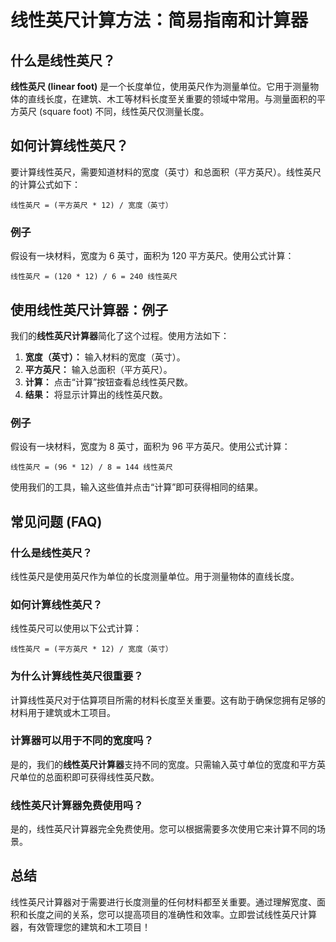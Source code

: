 # 线性英尺计算方法：简易指南和计算器

## 什么是线性英尺？

**线性英尺 (linear foot)** 是一个长度单位，使用英尺作为测量单位。它用于测量物体的直线长度，在建筑、木工等材料长度至关重要的领域中常用。与测量面积的平方英尺 (square foot) 不同，线性英尺仅测量长度。

## 如何计算线性英尺？

要计算线性英尺，需要知道材料的宽度（英寸）和总面积（平方英尺）。线性英尺的计算公式如下：

```plaintext
线性英尺 = (平方英尺 * 12) / 宽度（英寸）
```

### 例子

假设有一块材料，宽度为 6 英寸，面积为 120 平方英尺。使用公式计算：

```plaintext
线性英尺 = (120 * 12) / 6 = 240 线性英尺
```

## 使用线性英尺计算器：例子

我们的**线性英尺计算器**简化了这个过程。使用方法如下：

1. **宽度（英寸）：** 输入材料的宽度（英寸）。
2. **平方英尺：** 输入总面积（平方英尺）。
3. **计算：** 点击“计算”按钮查看总线性英尺数。
4. **结果：** 将显示计算出的线性英尺数。

### 例子

假设有一块材料，宽度为 8 英寸，面积为 96 平方英尺。使用公式计算：

```plaintext
线性英尺 = (96 * 12) / 8 = 144 线性英尺
```

使用我们的工具，输入这些值并点击“计算”即可获得相同的结果。

## 常见问题 (FAQ)

### 什么是线性英尺？

线性英尺是使用英尺作为单位的长度测量单位。用于测量物体的直线长度。

### 如何计算线性英尺？

线性英尺可以使用以下公式计算：

```plaintext
线性英尺 = (平方英尺 * 12) / 宽度（英寸）
```

### 为什么计算线性英尺很重要？

计算线性英尺对于估算项目所需的材料长度至关重要。这有助于确保您拥有足够的材料用于建筑或木工项目。

### 计算器可以用于不同的宽度吗？

是的，我们的**线性英尺计算器**支持不同的宽度。只需输入英寸单位的宽度和平方英尺单位的总面积即可获得线性英尺数。

### 线性英尺计算器免费使用吗？

是的，线性英尺计算器完全免费使用。您可以根据需要多次使用它来计算不同的场景。

## 总结

线性英尺计算器对于需要进行长度测量的任何材料都至关重要。通过理解宽度、面积和长度之间的关系，您可以提高项目的准确性和效率。立即尝试线性英尺计算器，有效管理您的建筑和木工项目！
